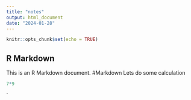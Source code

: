 ```yaml
---
title: "notes"
output: html_document
date: "2024-01-28"
---
```


```r
knitr::opts_chunk$set(echo = TRUE)
```

## R Markdown

This is an R Markdown document. 
#Markdown
Lets do some calculation

```r
7*9
```

`